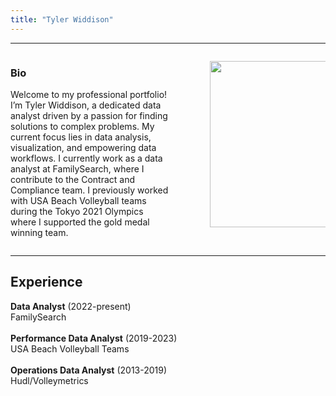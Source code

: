 ```yaml
---
title: "Tyler Widdison"
---
```


------------------------------------------------------------------------

::: columns
::: {.column width="55%"}
### Bio

Welcome to my professional portfolio! I'm Tyler Widdison, a dedicated data analyst driven by a passion for finding solutions to complex problems. My current focus lies in data analysis, visualization, and empowering data workflows. I currently work as a data analyst at FamilySearch, where I contribute to the Contract and Compliance team. I previously worked with USA Beach Volleyball teams during the Tokyo 2021 Olympics where I supported the gold medal winning team.
:::

::: {.column width="5%"}
:::

::: {.column width="40%"}
![](headshot.jpeg){fig-align="center" width="266"}
:::
:::

------------------------------------------------------------------------

<div>

## Experience

| **Data Analyst** (2022-present)
| FamilySearch
| 
| **Performance Data Analyst** (2019-2023)
| USA Beach Volleyball Teams
| 
| **Operations Data Analyst** (2013-2019)
| Hudl/Volleymetrics

</div>
